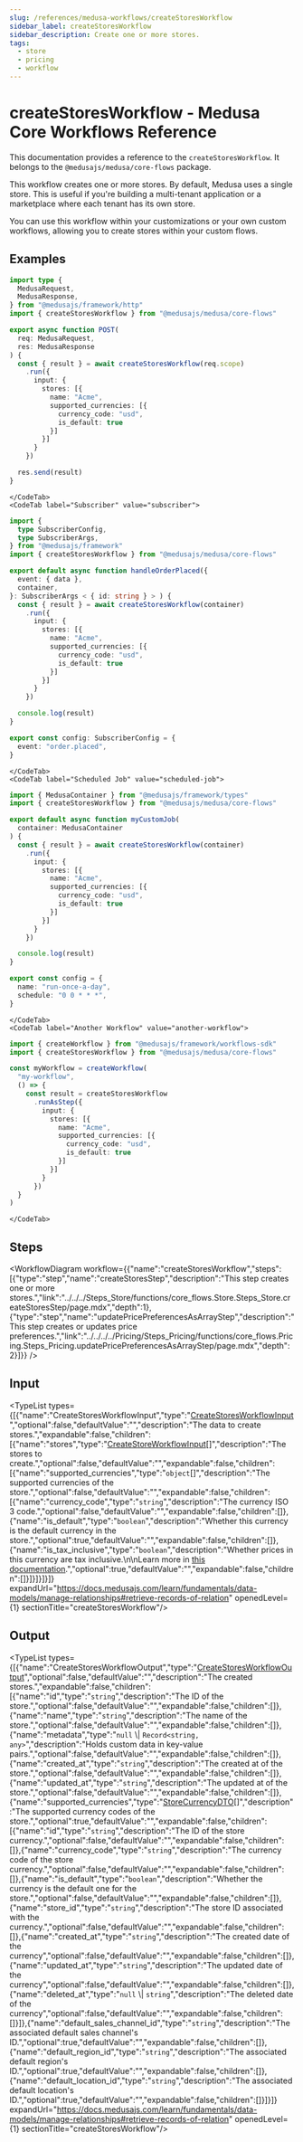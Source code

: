 ```yaml
---
slug: /references/medusa-workflows/createStoresWorkflow
sidebar_label: createStoresWorkflow
sidebar_description: Create one or more stores.
tags:
  - store
  - pricing
  - workflow
---
```



# createStoresWorkflow - Medusa Core Workflows Reference

This documentation provides a reference to the `createStoresWorkflow`. It belongs to the `@medusajs/medusa/core-flows` package.

This workflow creates one or more stores. By default, Medusa uses a single store. This is useful
if you're building a multi-tenant application or a marketplace where each tenant has its own store.

You can use this workflow within your customizations or your own custom workflows, allowing you to
create stores within your custom flows.

<SourceCodeLink link="https://github.com/medusajs/medusa/blob/e09fd61a8f649959a6c0819c1d867abf05ae0dc4/packages/core/core-flows/src/store/workflows/create-stores.ts#L54" />

## Examples

<CodeTabs group="workflow-exection">
    <CodeTab label="API Route" value="api-route">
    
```ts title="src/api/workflow/route.ts"
import type {
  MedusaRequest,
  MedusaResponse,
} from "@medusajs/framework/http"
import { createStoresWorkflow } from "@medusajs/medusa/core-flows"

export async function POST(
  req: MedusaRequest,
  res: MedusaResponse
) {
  const { result } = await createStoresWorkflow(req.scope)
    .run({
      input: {
        stores: [{
          name: "Acme",
          supported_currencies: [{
            currency_code: "usd",
            is_default: true
          }]
        }]
      }
    })

  res.send(result)
}
```

    </CodeTab>
    <CodeTab label="Subscriber" value="subscriber">
    
```ts title="src/subscribers/order-placed.ts"
import {
  type SubscriberConfig,
  type SubscriberArgs,
} from "@medusajs/framework"
import { createStoresWorkflow } from "@medusajs/medusa/core-flows"

export default async function handleOrderPlaced({
  event: { data },
  container,
}: SubscriberArgs < { id: string } > ) {
  const { result } = await createStoresWorkflow(container)
    .run({
      input: {
        stores: [{
          name: "Acme",
          supported_currencies: [{
            currency_code: "usd",
            is_default: true
          }]
        }]
      }
    })

  console.log(result)
}

export const config: SubscriberConfig = {
  event: "order.placed",
}
```

    </CodeTab>
    <CodeTab label="Scheduled Job" value="scheduled-job">
    
```ts title="src/jobs/message-daily.ts"
import { MedusaContainer } from "@medusajs/framework/types"
import { createStoresWorkflow } from "@medusajs/medusa/core-flows"

export default async function myCustomJob(
  container: MedusaContainer
) {
  const { result } = await createStoresWorkflow(container)
    .run({
      input: {
        stores: [{
          name: "Acme",
          supported_currencies: [{
            currency_code: "usd",
            is_default: true
          }]
        }]
      }
    })

  console.log(result)
}

export const config = {
  name: "run-once-a-day",
  schedule: "0 0 * * *",
}
```

    </CodeTab>
    <CodeTab label="Another Workflow" value="another-workflow">
    
```ts title="src/workflows/my-workflow.ts"
import { createWorkflow } from "@medusajs/framework/workflows-sdk"
import { createStoresWorkflow } from "@medusajs/medusa/core-flows"

const myWorkflow = createWorkflow(
  "my-workflow",
  () => {
    const result = createStoresWorkflow
      .runAsStep({
        input: {
          stores: [{
            name: "Acme",
            supported_currencies: [{
              currency_code: "usd",
              is_default: true
            }]
          }]
        }
      })
  }
)
```

    </CodeTab>
  </CodeTabs>

## Steps

<WorkflowDiagram workflow={{"name":"createStoresWorkflow","steps":[{"type":"step","name":"createStoresStep","description":"This step creates one or more stores.","link":"../../../Steps_Store/functions/core_flows.Store.Steps_Store.createStoresStep/page.mdx","depth":1},{"type":"step","name":"updatePricePreferencesAsArrayStep","description":"This step creates or updates price preferences.","link":"../../../../Pricing/Steps_Pricing/functions/core_flows.Pricing.Steps_Pricing.updatePricePreferencesAsArrayStep/page.mdx","depth":2}]}} />

## Input

<TypeList types={[{"name":"CreateStoresWorkflowInput","type":"[CreateStoresWorkflowInput](../../../../types/core_flows.CreateStoresWorkflowInput/page.mdx)","optional":false,"defaultValue":"","description":"The data to create stores.","expandable":false,"children":[{"name":"stores","type":"[CreateStoreWorkflowInput](../../../../../types/WorkflowTypes/StoreWorkflow/types/types.WorkflowTypes.StoreWorkflow.CreateStoreWorkflowInput/page.mdx)[]","description":"The stores to create.","optional":false,"defaultValue":"","expandable":false,"children":[{"name":"supported_currencies","type":"`object`[]","description":"The supported currencies of the store.","optional":false,"defaultValue":"","expandable":false,"children":[{"name":"currency_code","type":"`string`","description":"The currency ISO 3 code.","optional":false,"defaultValue":"","expandable":false,"children":[]},{"name":"is_default","type":"`boolean`","description":"Whether this currency is the default currency in the store.","optional":true,"defaultValue":"","expandable":false,"children":[]},{"name":"is_tax_inclusive","type":"`boolean`","description":"Whether prices in this currency are tax inclusive.\n\nLearn more in [this documentation](https://docs.medusajs.com/resources/commerce-modules/pricing/tax-inclusive-pricing).","optional":true,"defaultValue":"","expandable":false,"children":[]}]}]}]}]} expandUrl="https://docs.medusajs.com/learn/fundamentals/data-models/manage-relationships#retrieve-records-of-relation" openedLevel={1} sectionTitle="createStoresWorkflow"/>

## Output

<TypeList types={[{"name":"CreateStoresWorkflowOutput","type":"[CreateStoresWorkflowOutput](../../../../types/core_flows.CreateStoresWorkflowOutput/page.mdx)","optional":false,"defaultValue":"","description":"The created stores.","expandable":false,"children":[{"name":"id","type":"`string`","description":"The ID of the store.","optional":false,"defaultValue":"","expandable":false,"children":[]},{"name":"name","type":"`string`","description":"The name of the store.","optional":false,"defaultValue":"","expandable":false,"children":[]},{"name":"metadata","type":"`null` \\| `Record<string, any>`","description":"Holds custom data in key-value pairs.","optional":false,"defaultValue":"","expandable":false,"children":[]},{"name":"created_at","type":"`string`","description":"The created at of the store.","optional":false,"defaultValue":"","expandable":false,"children":[]},{"name":"updated_at","type":"`string`","description":"The updated at of the store.","optional":false,"defaultValue":"","expandable":false,"children":[]},{"name":"supported_currencies","type":"[StoreCurrencyDTO](../../../../../store/interfaces/store.StoreCurrencyDTO/page.mdx)[]","description":"The supported currency codes of the store.","optional":true,"defaultValue":"","expandable":false,"children":[{"name":"id","type":"`string`","description":"The ID of the store currency.","optional":false,"defaultValue":"","expandable":false,"children":[]},{"name":"currency_code","type":"`string`","description":"The currency code of the store currency.","optional":false,"defaultValue":"","expandable":false,"children":[]},{"name":"is_default","type":"`boolean`","description":"Whether the currency is the default one for the store.","optional":false,"defaultValue":"","expandable":false,"children":[]},{"name":"store_id","type":"`string`","description":"The store ID associated with the currency.","optional":false,"defaultValue":"","expandable":false,"children":[]},{"name":"created_at","type":"`string`","description":"The created date of the currency","optional":false,"defaultValue":"","expandable":false,"children":[]},{"name":"updated_at","type":"`string`","description":"The updated date of the currency","optional":false,"defaultValue":"","expandable":false,"children":[]},{"name":"deleted_at","type":"`null` \\| `string`","description":"The deleted date of the currency","optional":false,"defaultValue":"","expandable":false,"children":[]}]},{"name":"default_sales_channel_id","type":"`string`","description":"The associated default sales channel's ID.","optional":true,"defaultValue":"","expandable":false,"children":[]},{"name":"default_region_id","type":"`string`","description":"The associated default region's ID.","optional":true,"defaultValue":"","expandable":false,"children":[]},{"name":"default_location_id","type":"`string`","description":"The associated default location's ID.","optional":true,"defaultValue":"","expandable":false,"children":[]}]}]} expandUrl="https://docs.medusajs.com/learn/fundamentals/data-models/manage-relationships#retrieve-records-of-relation" openedLevel={1} sectionTitle="createStoresWorkflow"/>
